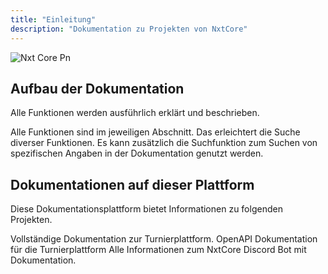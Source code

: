 ```yaml
---
title: "Einleitung"
description: "Dokumentation zu Projekten von NxtCore"
---
```


![Nxt Core Pn](/images/NxtCoresmall.png)

## Aufbau der Dokumentation

Alle Funktionen werden ausführlich erklärt und beschrieben.

<CardGroup cols={2}>
  <Card title="Inhaltsverzeichnis" icon="list" horizontal href="/inhaltsverzeichnis">
    Alle Funktionen sind im jeweiligen Abschnitt. Das erleichtert die Suche diverser Funktionen.
  </Card>
  <Card title="Suchfunktion" icon="magnifying-glass" horizontal>
    Es kann zusätzlich die Suchfunktion zum Suchen von spezifischen Angaben in der Dokumentation genutzt werden.
  </Card>
</CardGroup>

## Dokumentationen auf dieser Plattform

Diese Dokumentationsplattform bietet Informationen zu folgenden Projekten.

<CardGroup cols={2}>
  <Card title="NxtCore Turnierplattform" icon="circle-info" horizontal href="/nxtcore-inhaltsverzeichnis">
    Vollständige Dokumentation zur Turnierplattform.
  </Card>
  <Card title="NxtCore Tournament API" icon="code" horizontal href="https://mintlify.com/docs/api-playground/openapi">
    OpenAPI Dokumentation für die Turnierplattform
  </Card>
  <Card title="Discord Bot" icon="user-robot" horizontal href="discordbot">
    Alle Informationen zum NxtCore Discord Bot mit Dokumentation.
  </Card>
</CardGroup>